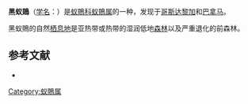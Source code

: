 {{Speciesbox
| name = 黑蚁鵙
| image = ThamnophilusNigricepsSmit.jpg
| image_caption = {{link-en|约瑟夫·斯米特|Joseph Smit}}绘制的黑蚁鵙（1890年）
| status = LC 
| status_system = IUCN3.1
| genus = Thamnophilus
| species = nigriceps
| authority = Sclater, 1869
| synonyms = 
}}

'''黑蚁鵙'''（[[学名|学名]]：{{lang|la|''Thamnophilus nigriceps''}}）是[[蚁鵙科|蚁鵙科]][[蚁鵙属|蚁鵙属]]的一种，发现于[[哥斯达黎加|哥斯达黎加]]和[[巴拿马|巴拿马]]。

黑蚁鵙的自然[[栖息地|栖息地]]是亚热带或热带的湿润低地[[森林|森林]]以及严重退化的前森林。

== 参考文献 ==
* {{IUCN2010
|assessors=BirdLife International
|year=2009
|id=145535
|title=Thamnophilus nigriceps
|version=3.1
|downloaded= 2010-10-01
}}
{{Taxonbar|from=Q247928}}

[[Category:蚁鵙属|Category:蚁鵙属]]


{{Passeriformes-stub}}
